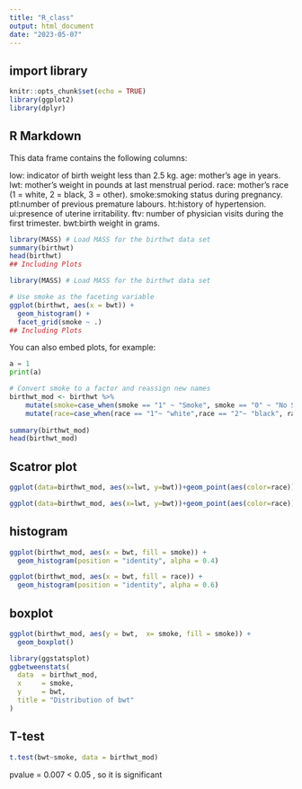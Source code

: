 ```yaml
---
title: "R_class"
output: html_document
date: "2023-05-07"
---
```


## import library

```r
knitr::opts_chunk$set(echo = TRUE)
library(ggplot2)
library(dplyr)
```

## R Markdown

This data frame contains the following columns:

low: indicator of birth weight less than 2.5 kg.
age: mother's age in years.
lwt: mother's weight in pounds at last menstrual period.
race: mother's race (1 = white, 2 = black, 3 = other).
smoke:smoking status during pregnancy.
ptl:number of previous premature labours.
ht:history of hypertension.
ui:presence of uterine irritability.
ftv: number of physician visits during the first trimester.
bwt:birth weight in grams.
```r
library(MASS) # Load MASS for the birthwt data set
summary(birthwt)
head(birthwt)
## Including Plots
```

```r
library(MASS) # Load MASS for the birthwt data set

# Use smoke as the faceting variable
ggplot(birthwt, aes(x = bwt)) +
  geom_histogram() +
  facet_grid(smoke ~ .)
## Including Plots
```
You can also embed plots, for example:



```python
a = 1
print(a)
```



```r
# Convert smoke to a factor and reassign new names
birthwt_mod <- birthwt %>% 
    mutate(smoke=case_when(smoke == "1" ~ "Smoke", smoke == "0" ~ "No Smoke")) %>%
    mutate(race=case_when(race == "1"~ "white",race == "2"~ "black", race == "3"~ "other"))
           
summary(birthwt_mod)
head(birthwt_mod)

```

## Scatror plot
```r

ggplot(data=birthwt_mod, aes(x=lwt, y=bwt))+geom_point(aes(color=race))+  geom_smooth(method = lm)

ggplot(data=birthwt_mod, aes(x=lwt, y=bwt))+geom_point(aes(color=race))+  geom_smooth()

```

## histogram
```r

ggplot(birthwt_mod, aes(x = bwt, fill = smoke)) +
  geom_histogram(position = "identity", alpha = 0.4)

ggplot(birthwt_mod, aes(x = bwt, fill = race)) +
  geom_histogram(position = "identity", alpha = 0.6)
```

## boxplot
```r

ggplot(birthwt_mod, aes(y = bwt,  x= smoke, fill = smoke)) +
  geom_boxplot()

```
```r
library(ggstatsplot)
ggbetweenstats(
  data  = birthwt_mod,
  x     = smoke,
  y     = bwt,
  title = "Distribution of bwt"
)

```


## T-test
```r
t.test(bwt~smoke, data = birthwt_mod)

```
pvalue = 0.007 < 0.05 , so it is significant
